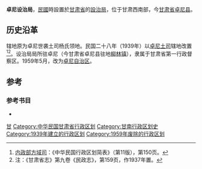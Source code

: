 '''卓尼设治局'''，[[中華民國|民國]]時設置於[[甘肅省_(中華民國)|甘肃省]]的[[設治局|設治局]]，位于甘肃西南部，今[[甘肃省|甘肃省]][[卓尼县|卓尼县]]。

==历史沿革==
辖地原为卓尼世袭土司杨氏领地。民国二十八年（1939年）以[[卓尼土司|卓尼土司]]辖地改置<ref>[[中华民国内政部|内政部]][[方域司|方域司]]：《中华民国行政区划简表》（第11版），第150页。</ref><ref>注：《甘肃省志》第九卷《民政志》，第159页，作1937年置。</ref>。设治局局所驻卓尼（今甘肃省卓尼县驻地[[柳林镇_(卓尼县)|柳林镇]]），隶属于甘肃省第一行政督察区。1959年5月，改为[[卓尼自治区|卓尼自治区]]。

==参考==
<div class="references-small">
<references />
</div>
===参考书目===
{{refbegin}}
*{{cite  book|author=[[傅林祥|傅林祥]]、[[郑宝恒|郑宝恒]] |coauthors= |title=中国行政区划通史·中华民国卷 |year=2007年 |publisher=[[复旦大学出版社|复旦大学出版社]] |location=[[上海|上海]] |isbn=978-7-309-05604-4 }}
{{refend}}

[[Category:設治局|甘]]
[[Category:中华民国甘肃省行政区划|Category:中华民国甘肃省行政区划]]
[[Category:甘南行政区划史|Category:甘南行政区划史]]
[[Category:1939年建立的行政区划|Category:1939年建立的行政区划]]
[[Category:1959年废除的行政区划|Category:1959年废除的行政区划]]